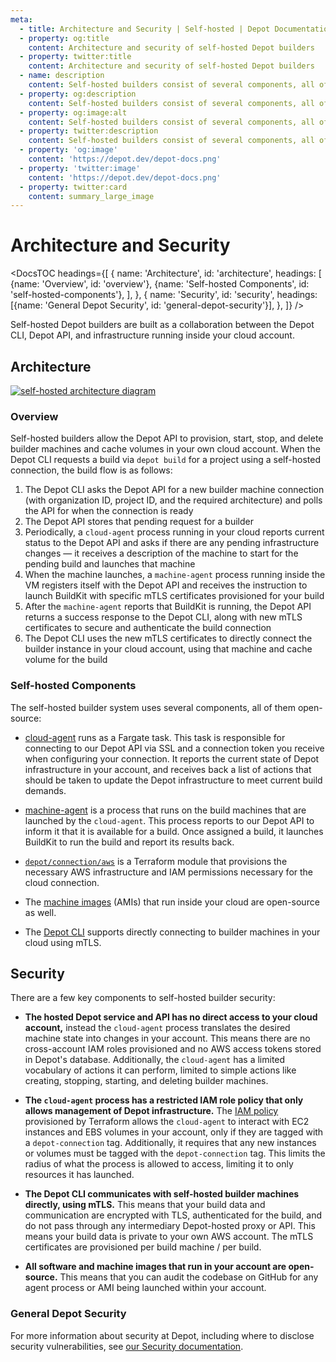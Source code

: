 ```yaml
---
meta:
  - title: Architecture and Security | Self-hosted | Depot Documentation
  - property: og:title
    content: Architecture and security of self-hosted Depot builders
  - property: twitter:title
    content: Architecture and security of self-hosted Depot builders
  - name: description
    content: Self-hosted builders consist of several components, all of them open-source.
  - property: og:description
    content: Self-hosted builders consist of several components, all of them open-source.
  - property: og:image:alt
    content: Self-hosted builders consist of several components, all of them open-source.
  - property: twitter:description
    content: Self-hosted builders consist of several components, all of them open-source.
  - property: 'og:image'
    content: 'https://depot.dev/depot-docs.png'
  - property: 'twitter:image'
    content: 'https://depot.dev/depot-docs.png'
  - property: twitter:card
    content: summary_large_image
---
```



# Architecture and Security

<DocsTOC
  headings={[
    {
      name: 'Architecture',
      id: 'architecture',
      headings: [
        {name: 'Overview', id: 'overview'},
        {name: 'Self-hosted Components', id: 'self-hosted-components'},
      ],
    },
    {
      name: 'Security',
      id: 'security',
      headings: [{name: 'General Depot Security', id: 'general-depot-security'}],
    },
  ]}
/>

Self-hosted Depot builders are built as a collaboration between the Depot CLI, Depot API, and infrastructure running inside your cloud account.

## Architecture

[![self-hosted architecture diagram](/images/self-hosted-architecture.png)](/images/self-hosted-architecture.png)

### Overview

Self-hosted builders allow the Depot API to provision, start, stop, and delete builder machines and cache volumes in your own cloud account. When the Depot CLI requests a build via `depot build` for a project using a self-hosted connection, the build flow is as follows:

1. The Depot CLI asks the Depot API for a new builder machine connection (with organization ID, project ID, and the required architecture) and polls the API for when the connection is ready
2. The Depot API stores that pending request for a builder
3. Periodically, a `cloud-agent` process running in your cloud reports current status to the Depot API and asks if there are any pending infrastructure changes — it receives a description of the machine to start for the pending build and launches that machine
4. When the machine launches, a `machine-agent` process running inside the VM registers itself with the Depot API and receives the instruction to launch BuildKit with specific mTLS certificates provisioned for your build
5. After the `machine-agent` reports that BuildKit is running, the Depot API returns a success response to the Depot CLI, along with new mTLS certificates to secure and authenticate the build connection
6. The Depot CLI uses the new mTLS certificates to directly connect the builder instance in your cloud account, using that machine and cache volume for the build

### Self-hosted Components

The self-hosted builder system uses several components, all of them open-source:

- [cloud-agent](https://github.com/depot/cloud-agent) runs as a Fargate task. This task is responsible for connecting to our Depot API via SSL and a connection token you receive when configuring your connection. It reports the current state of Depot infrastructure in your account, and receives back a list of actions that should be taken to update the Depot infrastructure to meet current build demands.

- [machine-agent](https://github.com/depot/machine-agent) is a process that runs on the build machines that are launched by the `cloud-agent`. This process reports to our Depot API to inform it that it is available for a build. Once assigned a build, it launches BuildKit to run the build and report its results back.

- [`depot/connection/aws`](https://github.com/depot/terraform-aws-connection) is a Terraform module that provisions the necessary AWS infrastructure and IAM permissions necessary for the cloud connection.

- The [machine images](https://github.com/depot/machine-images) (AMIs) that run inside your cloud are open-source as well.

- The [Depot CLI](https://github.com/depot/cli) supports directly connecting to builder machines in your cloud using mTLS.

## Security

There are a few key components to self-hosted builder security:

- **The hosted Depot service and API has no direct access to your cloud account,** instead the `cloud-agent` process translates the desired machine state into changes in your account. This means there are no cross-account IAM roles provisioned and no AWS access tokens stored in Depot's database. Additionally, the `cloud-agent` has a limited vocabulary of actions it can perform, limited to simple actions like creating, stopping, starting, and deleting builder machines.

- **The `cloud-agent` process has a restricted IAM role policy that only allows management of Depot infrastructure.** The [IAM policy](https://github.com/depot/terraform-aws-connection/blob/8554439eb10265337be8ed356224f1c28224f5f0/main.tf#L268-L361) provisioned by Terraform allows the `cloud-agent` to interact with EC2 instances and EBS volumes in your account, only if they are tagged with a `depot-connection` tag. Additionally, it requires that any new instances or volumes must be tagged with the `depot-connection` tag. This limits the radius of what the process is allowed to access, limiting it to only resources it has launched.

- **The Depot CLI communicates with self-hosted builder machines directly, using mTLS.** This means that your build data and communication are encrypted with TLS, authenticated for the build, and do not pass through any intermediary Depot-hosted proxy or API. This means your build data is private to your own AWS account. The mTLS certificates are provisioned per build machine / per build.

- **All software and machine images that run in your account are open-source.** This means that you can audit the codebase on GitHub for any agent process or AMI being launched within your account.

### General Depot Security

For more information about security at Depot, including where to disclose security vulnerabilities, see [our Security documentation](/docs/security).
